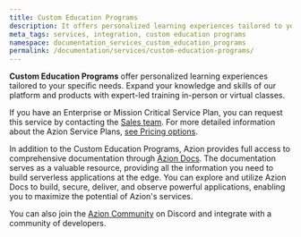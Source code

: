 ```yaml
---
title: Custom Education Programs
description: It offers personalized learning experiences tailored to your specific needs. Expand your knowledge and skills of Azion's platform and products with expert-led training in-person or virtual classes.
meta_tags: services, integration, custom education programs
namespace: documentation_services_custom_education_programs
permalink: /documentation/services/custom-education-programs/
---
```


**Custom Education Programs** offer personalized learning experiences tailored to your specific needs. Expand your knowledge and skills of our platform and products with expert-led training in-person or virtual classes.

If you have an Enterprise or Mission Critical Service Plan, you can request this service by contacting the [Sales team](https://www.azion.com/en/contact-sales/). For more detailed information about the Azion Service Plans, [see Pricing options](https://www.azion.com/en/pricing).

In addition to the Custom Education Programs, Azion provides full access to comprehensive documentation through [Azion Docs](/en/documentation/). The documentation serves as a valuable resource, providing all the information you need to build serverless applications at the edge. You can explore and utilize Azion Docs to build, secure, deliver, and observe powerful applications, enabling you to maximize the potential of Azion's services.

You can also join the [Azion Community](https://discord.com/invite/Yp9N7RMVZy) on Discord and integrate with a community of developers. 
